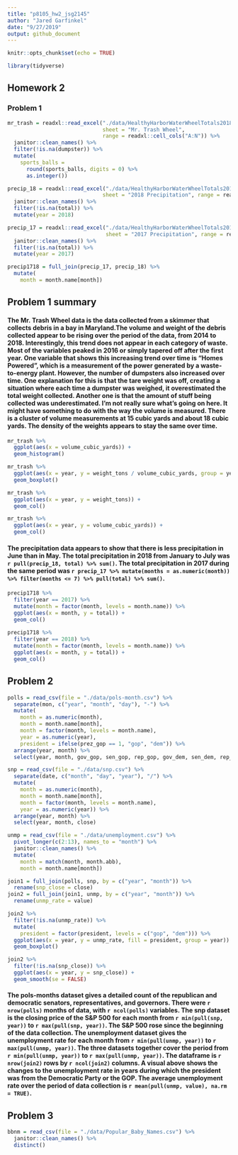 ```yaml
---
title: "p8105_hw2_jsg2145"
author: "Jared Garfinkel"
date: "9/27/2019"
output: github_document
---
```


```r
knitr::opts_chunk$set(echo = TRUE)

library(tidyverse)
```

## Homework 2

### Problem 1

```r
mr_trash = readxl::read_excel("./data/HealthyHarborWaterWheelTotals2018-7-28.xlsx", 
                              sheet = "Mr. Trash Wheel", 
                              range = readxl::cell_cols("A:N")) %>% 
  janitor::clean_names() %>% 
  filter(!is.na(dumpster)) %>% 
  mutate(
    sports_balls = 
      round(sports_balls, digits = 0) %>% 
      as.integer())
```

```r
precip_18 = readxl::read_excel("./data/HealthyHarborWaterWheelTotals2018-7-28.xlsx",
                              sheet = "2018 Precipitation", range = readxl::cell_rows(2:14)) %>% 
  janitor::clean_names() %>% 
  filter(!is.na(total)) %>% 
  mutate(year = 2018)

precip_17 = readxl::read_excel("./data/HealthyHarborWaterWheelTotals2018-7-28.xlsx",
                               sheet = "2017 Precipitation", range = readxl::cell_rows(2:14)) %>% 
  janitor::clean_names() %>% 
  filter(!is.na(total)) %>% 
  mutate(year = 2017)
```

```r
precip1718 = full_join(precip_17, precip_18) %>% 
  mutate(
    month = month.name[month])
```

## Problem 1 summary



####  The Mr. Trash Wheel data is the data collected from a skimmer that collects debris in a bay in Maryland.The volume and weight of the debris collected appear to be rising over the period of the data, from 2014 to 2018. Interestingly, this trend does not appear in each category of waste. Most of the variables peaked in 2016 or simply tapered off after the first year. One variable that shows this increasing trend over time is "Homes Powered", which is a measurement of the power generated by a waste-to-energy plant. However, the number of dumpsters also increased over time. One explanation for this is that the tare weight was off, creating a situation where each time a dumpster was weighed, it overestimated the total weight collected. Another one is that the amount of stuff being collected was underestimated. I'm not really sure what's going on here. It might have something to do with the way the volume is measured. There is a cluster of volume measurements at 15 cubic yards and about 18 cubic yards. The density of the weights appears to stay the same over time.

```r
mr_trash %>% 
  ggplot(aes(x = volume_cubic_yards)) +
  geom_histogram()
```


```r
mr_trash %>% 
  ggplot(aes(x = year, y = weight_tons / volume_cubic_yards, group = year)) +
  geom_boxplot()
```


```r
mr_trash %>% 
  ggplot(aes(x = year, y = weight_tons)) +
  geom_col()
```

```r
mr_trash %>% 
  ggplot(aes(x = year, y = volume_cubic_yards)) +
  geom_col()
```

#### The precipitation data appears to show that there is less precipitation in June than in May. The total precipitation in 2018 from January to July was `r pull(precip_18, total) %>% sum()`. The total precipitation in 2017 during the same period was `r precip_17 %>% mutate(months = as.numeric(month)) %>% filter(months <= 7) %>% pull(total) %>% sum()`. 

```r
precip1718 %>% 
  filter(year == 2017) %>% 
  mutate(month = factor(month, levels = month.name)) %>% 
  ggplot(aes(x = month, y = total)) +
  geom_col()
  
precip1718 %>% 
  filter(year == 2018) %>% 
  mutate(month = factor(month, levels = month.name)) %>% 
  ggplot(aes(x = month, y = total)) +
  geom_col()
```

## Problem 2

```r
polls = read_csv(file = "./data/pols-month.csv") %>% 
  separate(mon, c("year", "month", "day"), "-") %>% 
  mutate(
    month = as.numeric(month),
    month = month.name[month],
    month = factor(month, levels = month.name),
    year = as.numeric(year),
    president = ifelse(prez_gop == 1, "gop", "dem")) %>% 
  arrange(year, month) %>% 
  select(year, month, gov_gop, sen_gop, rep_gop, gov_dem, sen_dem, rep_dem, president)
```

```r
snp = read_csv(file = "./data/snp.csv") %>% 
  separate(date, c("month", "day", "year"), "/") %>% 
  mutate(
    month = as.numeric(month),
    month = month.name[month],
    month = factor(month, levels = month.name),
    year = as.numeric(year)) %>% 
  arrange(year, month) %>% 
  select(year, month, close)
```

```r
unmp = read_csv(file = "./data/unemployment.csv") %>% 
  pivot_longer(c(2:13), names_to = "month") %>% 
  janitor::clean_names() %>% 
  mutate(
    month = match(month, month.abb), 
    month = month.name[month])
```

```r
join1 = full_join(polls, snp, by = c("year", "month")) %>% 
  rename(snp_close = close)
join2 = full_join(join1, unmp, by = c("year", "month")) %>% 
  rename(unmp_rate = value)
```

```r
join2 %>% 
  filter(!is.na(unmp_rate)) %>% 
  mutate(
    president = factor(president, levels = c("gop", "dem"))) %>% 
  ggplot(aes(x = year, y = unmp_rate, fill = president, group = year)) +
  geom_boxplot()
```


```r
join2 %>% 
  filter(!is.na(snp_close)) %>% 
  ggplot(aes(x = year, y = snp_close)) +
  geom_smooth(se = FALSE)
```

#### The pols-months dataset gives a detailed count of the republican and democratic senators, representatives, and governors. There were `r nrow(polls)` months of data, with `r ncol(polls)` variables. The snp dataset is the closing price of the S&P 500 for each month from `r min(pull(snp, year))` to `r max(pull(snp, year))`. The S&P 500 rose since the beginning of the data collection. The unemployment dataset gives the unemployment rate for each month from `r min(pull(unmp, year))` to `r max(pull(unmp, year))`. The three datasets together cover the period from `r min(pull(unmp, year))` to `r max(pull(unmp, year))`. The dataframe is `r nrow(join2)` rows by `r ncol(join2)` columns. A visual above shows the changes to the unemployment rate in years during which the president was from the Democratic Party or the GOP. The average unemployment rate over the period of data collection is `r mean(pull(unmp, value), na.rm = TRUE)`.

## Problem 3

```r
bbnm = read_csv(file = "./data/Popular_Baby_Names.csv") %>% 
  janitor::clean_names() %>% 
  distinct()
```

